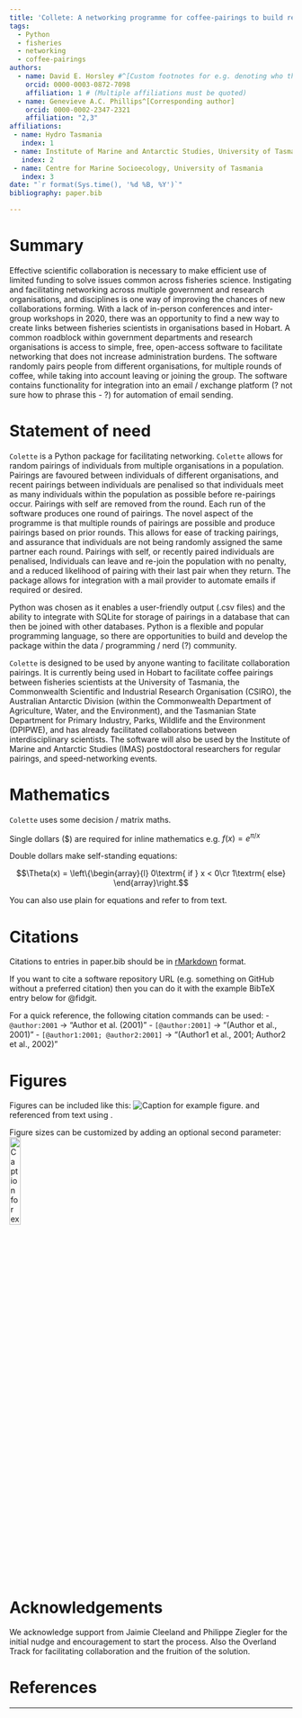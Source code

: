 ```yaml
---
title: 'Collete: A networking programme for coffee-pairings to build research connections'
tags:
  - Python
  - fisheries
  - networking
  - coffee-pairings
authors:
  - name: David E. Horsley #^[Custom footnotes for e.g. denoting who the corresponding author is can be included like this.]
    orcid: 0000-0003-0872-7098
    affiliation: 1 # (Multiple affiliations must be quoted)
  - name: Genevieve A.C. Phillips^[Corresponding author]
    orcid: 0000-0002-2347-2321
    affiliation: "2,3"
affiliations:
 - name: Hydro Tasmania
   index: 1
 - name: Institute of Marine and Antarctic Studies, University of Tasmania
   index: 2
 - name: Centre for Marine Socioecology, University of Tasmania
   index: 3
date: "`r format(Sys.time(), '%d %B, %Y')`"
bibliography: paper.bib

---
```


# Summary

Effective scientific collaboration is necessary to make efficient use of limited funding to solve issues common across fisheries science. Instigating and facilitating networking across multiple government and research organisations, and disciplines is one way of improving the chances of new collaborations forming. With a lack of in-person conferences and inter-group workshops in 2020, there was an opportunity to find a new way to create links between fisheries scientists in organisations based in Hobart. A common roadblock within government departments and research organisations is access to simple, free, open-access software to facilitate networking that does not increase administration burdens. The software randomly pairs people from different organisations, for multiple rounds of coffee, while taking into account leaving or joining the group. The software contains functionality for integration into an email / exchange platform (? not sure how to phrase this - ?) for automation of email sending.

# Statement of need

`Colette` is a Python package for facilitating networking. `Colette` allows for random pairings of individuals from multiple organisations in a population. Pairings are favoured between individuals of different organisations, and recent pairings between individuals are penalised so that individuals meet as many individuals within the population as possible before re-pairings occur. Pairings with self are removed from the round. Each run of the software produces one round of pairings. The novel aspect of the programme is that multiple rounds of pairings are possible and produce pairings based on prior rounds. This allows for ease of tracking pairings, and assurance that individuals are not being randomly assigned the same partner each round. Pairings with self, or recently paired individuals are penalised, Individuals can leave and re-join the population with no penalty, and a reduced likelihood of pairing with their last pair when they return. The package allows for integration with a mail provider to automate emails if required or desired.

Python was chosen as it enables a user-friendly output (.csv files) and the ability to integrate with SQLite for storage of pairings in a database that can then be joined with other databases. Python is a flexible and popular programming language, so there are opportunities to build and develop the package within the data / programming / nerd (?) community.

`Colette` is designed to be used by anyone wanting to facilitate collaboration pairings. It is currently being used in Hobart to facilitate coffee pairings between fisheries scientists at the University of Tasmania, the Commonwealth Scientific and Industrial Research Organisation (CSIRO), the Australian Antarctic Division (within the Commonwealth Department of Agriculture, Water, and the Environment), and the Tasmanian State Department for Primary Industry, Parks, Wildlife and the Environment (DPIPWE), and has already facilitated collaborations between interdisciplinary scientists. The software will also be used by the Institute of Marine and Antarctic Studies (IMAS) postdoctoral researchers for regular pairings, and speed-networking events.

# Mathematics

`Colette` uses some decision / matrix maths.

Single dollars ($) are required for inline mathematics e.g. $f(x) = e^{\pi/x}$

Double dollars make self-standing equations:

$$\Theta(x) = \left\{\begin{array}{l}
0\textrm{ if } x < 0\cr
1\textrm{ else}
\end{array}\right.$$

You can also use plain \LaTeX for equations
\begin{equation}\label{eq:fourier}
\hat f(\omega) = \int_{-\infty}^{\infty} f(x) e^{i\omega x} dx
\end{equation}
and refer to \autoref{eq:fourier} from text.

# Citations

Citations to entries in paper.bib should be in
[rMarkdown](http://rmarkdown.rstudio.com/authoring_bibliographies_and_citations.html)
format.

If you want to cite a software repository URL (e.g. something on GitHub without a preferred
citation) then you can do it with the example BibTeX entry below for @fidgit.

For a quick reference, the following citation commands can be used:
- `@author:2001`  ->  "Author et al. (2001)"
- `[@author:2001]` -> "(Author et al., 2001)"
- `[@author1:2001; @author2:2001]` -> "(Author1 et al., 2001; Author2 et al., 2002)"

# Figures

Figures can be included like this:
![Caption for example figure.\label{fig:example}](figure.png)
and referenced from text using \autoref{fig:example}.

Figure sizes can be customized by adding an optional second parameter:
![Caption for example figure.](figure.png){ width=20% }

# Acknowledgements

We acknowledge support from Jaimie Cleeland and Philippe Ziegler for the initial nudge and encouragement to start the process. Also the Overland Track for facilitating collaboration and the fruition of the solution.

# References

---